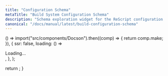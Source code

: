 ```yaml
---
title: "Configuration Schema"
metaTitle: "Build System Configuration Schema"
description: "Schema exploration widget for the ReScript configuration file"
canonical: "/docs/manual/latest/build-configuration-schema"
---
```



  () =>
    import("src/components/Docson").then((comp) => {
      return comp.make;
    }),
  {
    ssr: false,
    loading: () => <div> Loading... </div>,
  },
);

  return <Docson tag="master" />;
}
